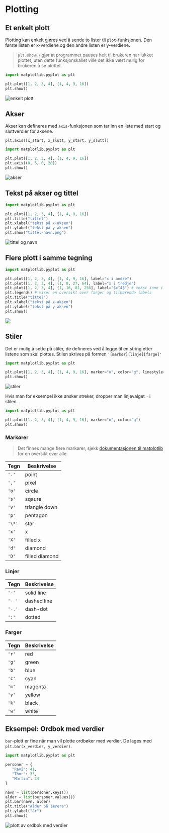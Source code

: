 # Plotting

## Et enkelt plott

Plotting kan enkelt gjøres ved å sende to lister til `plot`-funksjonen.
Den første listen er x-verdiene og den andre listen er y-verdiene.

> `plt.show()` gjør at programmet pauses helt til brukeren har lukket plottet, uten dette funksjonskallet ville det ikke vært mulig for brukeren å se plottet.

```python
import matplotlib.pyplot as plt

plt.plot([1, 2, 3, 4], [1, 4, 9, 16])
plt.show()
```

![enkelt plott](./bilder/plotting/enkelt-plott.png)

## Akser

Akser kan defineres med `axis`-funksjonen som tar inn en liste med start og sluttverdier for aksene.

`plt.axis([x_start, x_slutt, y_start, y_slutt])`

```python
import matplotlib.pyplot as plt

plt.plot([1, 2, 3, 4], [1, 4, 9, 16])
plt.axis((0, 6, 0, 20))
plt.show()
```

![akser](./bilder/plotting/akser.png)

## Tekst på akser og tittel

```python
import matplotlib.pyplot as plt

plt.plot([1, 2, 3, 4], [1, 4, 9, 16])
plt.title("tittel")
plt.xlabel("tekst på x-aksen")
plt.ylabel("tekst på y-aksen")
plt.show("tittel-navn.png")
```

![tittel og navn](./bilder/plotting/tittel-navn.png)

## Flere plott i samme tegning

```python
import matplotlib.pyplot as plt

plt.plot([1, 2, 3, 4], [1, 4, 9, 16], label="x i andre")
plt.plot([1, 2, 3, 4], [1, 8, 27, 64], label="x i tredje")
plt.plot([1, 2, 3, 4], [1, 16, 81, 256], label="$x^4$") # tekst inne i dollartegn tolkes som matte
plt.legend() # viser en oversikt over farger og tilhørende labels
plt.title("tittel")
plt.xlabel("tekst på x-aksen")
plt.ylabel("tekst på y-aksen")
plt.show()
```

![](./bilder/plotting/flere-plott.png)

## Stiler

Det er mulig å sette på stiler, de defineres ved å legge til en string etter listene som skal plottes.
Stilen skrives på formen `'[markør][linje][farge]'`

```python
import matplotlib.pyplot as plt

plt.plot([1, 2, 3, 4], [1, 4, 9, 16], marker="o", color="g", linestyle="-")
plt.show()
```

![stiler](./bilder/plotting/stiler-o-g.png)

Hvis man for eksempel ikke ønsker streker, dropper man linjevalget `-` i stilen.

```python
import matplotlib.pyplot as plt

plt.plot([1, 2, 3, 4], [1, 4, 9, 16], marker="o", color="g")
plt.show()
```

### Markører

> Det finnes mange flere markører, sjekk [dokumentasjonen til matplotlib](https://matplotlib.org/stable/api/_as_gen/matplotlib.pyplot.plot.html#examples-using-matplotlib-pyplot-plot) for en oversikt over alle.

| Tegn   | Beskrivelse    |
| ------ | -------------- |
| `'.'`  | point          |
| `','`  | pixel          |
| `'o'`  | circle         |
| `'s'`  | sqaure         |
| `'v'`  | triangle down  |
| `'p'`  | pentagon       |
| `'\*'` | star           |
| `'x'`  | x              |
| `'X'`  | filled x       |
| `'d'`  | diamond        |
| `'D'`  | filled diamond |

### Linjer

| Tegn   | Beskrivelse |
| ------ | ----------- |
| `'-'`  | solid line  |
| `'--'` | dashed line |
| `'-.'` | dash-dot    |
| `':'`  | dotted      |

### Farger

| Tegn  | Beskrivelse |
| ----- | ----------- |
| `'r'` | red         |
| `'g'` | green       |
| `'b'` | blue        |
| `'c'` | cyan        |
| `'m'` | magenta     |
| `'y'` | yellow      |
| `'k'` | black       |
| `'w'` | white       |

## Eksempel: Ordbok med verdier

`bar`-plott er fine når man vil plotte ordbøker med verdier.
De lages med `plt.bar(x_verdier, y_verdier)`.

```python
import matplotlib.pyplot as plt

personer = {
   "Ravi": 41,
   "Thor": 33,
   "Martin": 34
}

navn = list(personer.keys())
alder = list(personer.values())
plt.bar(navn, alder)
plt.title("Alder på lærere")
plt.ylabel("år")
plt.show()
```

![plott av ordbok med verdier](./bilder/plotting/plott-ordboeker.png)